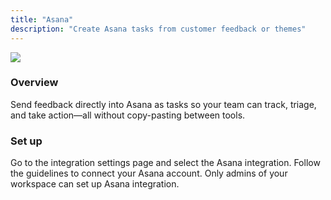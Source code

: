 ```yaml
---
title: "Asana"
description: "Create Asana tasks from customer feedback or themes"
---
```


<Frame>
  <img
    src="/images/asana.png"
    style={{ width:"100%" }}
  />
</Frame>

### Overview

Send feedback directly into Asana as tasks so your team can track, triage, and take action—all without copy-pasting between tools.

### Set up

Go to the integration settings page and select the Asana integration. Follow the guidelines to connect your Asana account. Only admins of your workspace can set up Asana integration.

<Steps>
  <Step title="Go to Settings → Integrations → Asana">
    
  </Step>
  <Step title="Click Connect to Asana and sign in">
    
  </Step>
  <Step title="Select your workspace and project">
    
  </Step>
  <Step title="Map fields: assign feedback fields (e.g., title, description, tags)">
    
  </Step>
  <Step title="Click Save to enable the integration">
    
  </Step>
</Steps>
